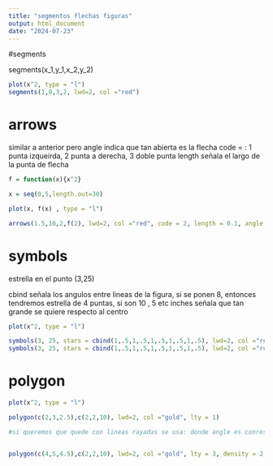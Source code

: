 ```yaml
---
title: "segmentos flechas figuras"
output: html_document
date: "2024-07-23"
---
```



#segments

segments(x_1,y_1,x_2,y_2)

```r
plot(x^2, type = "l")
segments(1,0,3,2, lwd=2, col ="red")

```


# arrows

similar a anterior pero angle indica que tan abierta es la flecha
code = : 1 punta izqueirda, 2 punta a derecha, 3 doble punta
length señala el largo de la punta de flecha

```r
f = function(x){x^2}

x = seq(0,5,length.out=30)

plot(x, f(x) , type = "l")

arrows(1.5,10,2,f(2), lwd=2, col ="red", code = 2, length = 0.1, angle = 30)


```



# symbols

estrella en el punto (3,25)

cbind señala los angulos entre lineas de la figura, si se ponen 8, entonces tendremos estrella de 4 puntas, si son 10 , 5 etc
inches señala que tan grande se quiere respecto al centro

```r
plot(x^2, type = "l")

symbols(3, 25, stars = cbind(1,.5,1,.5,1,.5,1,.5,1,.5), lwd=2, col ="red", add = TRUE, inches = .5)
symbols(3, 25, stars = cbind(1,.5,1,.5,1,.5,1,.5,1,.5), lwd=2, col ="red", add = TRUE, inches = 1)


```



# polygon


```r
plot(x^2, type = "l")

polygon(c(2,3,2.5),c(2,2,10), lwd=2, col ="gold", lty = 1)

#si queremos que quede con lineas rayadas se usa: donde angle es conrespecto a eje x


polygon(c(4,5,4.5),c(2,2,10), lwd=2, col ="gold", lty = 3, density = 2, angle=90)

```





